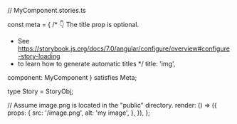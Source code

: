 // MyComponent.stories.ts



const meta = {
  /* 👇 The title prop is optional.
   * See https://storybook.js.org/docs/7.0/angular/configure/overview#configure-story-loading
   * to learn how to generate automatic titles
   */
  title: 'img',

  component: MyComponent
} satisfies Meta<typeof Button>;

type Story = StoryObj<typeof meta>;

// Assume image.png is located in the "public" directory.
  render: () => ({
    props: {
      src: '/image.png',
      alt: 'my image',
    },
  }),
};
